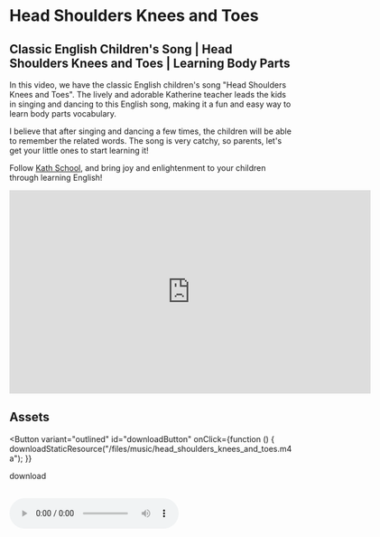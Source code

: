 
# Head Shoulders Knees and Toes

## Classic English Children's Song | Head Shoulders Knees and Toes | Learning Body Parts

In this video, we have the classic English children's song "Head Shoulders Knees and Toes". The lively and adorable Katherine teacher leads the kids in singing and dancing to this English song, making it a fun and easy way to learn body parts vocabulary.

I believe that after singing and dancing a few times, the children will be able to remember the related words. The song is very catchy, so parents, let's get your little ones to start learning it!

Follow [Kath School](https://space.bilibili.com/20797715), and bring joy and enlightenment to your children through learning English!

<iframe
  src="https://player.bilibili.com/player.html?bvid=BV1F24y1E7uf&cid=1&page=1"
  scrolling="no"
  border="0"
  frameborder="no"
  framespacing="0"
  allowfullscreen="true"
  width="640"
  height="360"
></iframe>

## Assets

<Button
  variant="outlined"
  id="downloadButton"
  onClick={function () {
    downloadStaticResource("/files/music/head_shoulders_knees_and_toes.m4a");
  }}
>
  download
</Button>
<br />
<br />

<audio src="/files/music/head_shoulders_knees_and_toes.m4a" controls>
  The browser doesn't support
</audio>